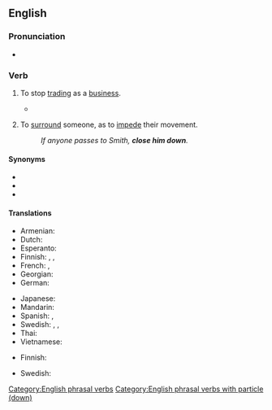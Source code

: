 {{also|closedown}}

==English==

===Pronunciation===
* {{IPA|en|/kləʊzˈdaʊn/|nocount=1}}

===Verb===
{{en-verb|*}}

# {{lb|en|ambitransitive}} To stop [[trading]] as a [[business]].
#: {{ux|en|The local factory will '''close down''' soon, unless sales pick up.}}
#: {{ux|en|They had to '''close''' the mine '''down''' as it was in a dangerous condition.}}
#* {{quote-journal|en|date=2022 December 14|author=Christian Wolmar|title=Productivity should play no part in pay negotiations|journal=RAIL|issue=972|page=46|text=Eventually the NUR overplayed its hands with an all-out strike. And when Peter Parker, the then-chairman of BR, who was well regarded among his staff, called their bluff by threatening to '''close down''' the entire network, they caved in.}}
# {{lb|en|transitive}} To [[surround]] someone, as to [[impede]] their movement.
#: ''If anyone passes to Smith, '''close him down'''.''

====Synonyms====
* {{l|en|close up}}
* {{l|en|shut down}}
* {{l|en|shut up}}

====Translations====
{{trans-top|to stop trading}}
* Armenian: {{t-needed|hy}}
* Dutch: {{t-needed|nl}}
* Esperanto: {{t-needed|eo}}
* Finnish: {{t+|fi|sulkea}}, {{t+|fi|lopettaa}}, {{t+|fi|lakkauttaa}}
* French: {{t+|fr|fermer}}, {{t|fr|faire fermer}}
* Georgian: {{t-needed|ka}}
* German: {{t|de|([[endgültig]]) [[schließen]]}}
{{trans-mid}}
* Japanese: {{t-needed|ja}}
* Mandarin: {{t-needed|cmn}}
* Spanish: {{t+|es|cerrar}}, {{t+|es|clausurar}}
* Swedish: {{t+|sv|stänga}}, {{t+|sv|slå igen}}, {{t+|sv|lägga ned}}
* Thai: {{t-needed|th}}
* Vietnamese: {{t|vi|đóng cửa}}
{{trans-bottom}}

{{trans-top|to surround}}
* Finnish: {{t+|fi|piirittää}}
{{trans-mid}}
* Swedish: {{t+|sv|blockera}}
{{trans-bottom}}

[[Category:English phrasal verbs]]
[[Category:English phrasal verbs with particle (down)]]